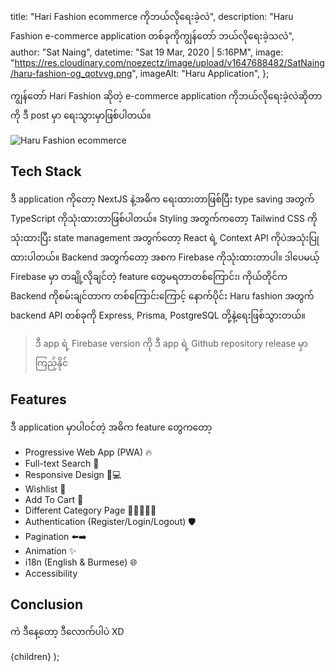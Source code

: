 
  title: "Hari Fashion ecommerce ကိုဘယ်လိုရေးခဲ့လဲ",
  description:
    "Haru Fashion e-commerce application တစ်ခုကိုကျွန်တော် ဘယ်လိုရေးခဲ့သလဲ",
  author: "Sat Naing",
  datetime: "Sat 19 Mar, 2020 | 5:16PM",
  image:
    "https://res.cloudinary.com/noezectz/image/upload/v1647688482/SatNaing/haru-fashion-og_qotvvg.png",
  imageAlt: "Haru Application",
};

ကျွန်တော် Hari Fashion ဆိုတဲ့ e-commerce application ကိုဘယ်လိုရေးခဲ့လဲဆိုတာကို ဒီ post မှာ ရေးသွားမှာဖြစ်ပါတယ်။

<div className="bg-cardlight">
  <Image
    src="https://res.cloudinary.com/noezectz/image/upload/v1647688482/SatNaing/haru-fashion-og_qotvvg.png"
    alt="Haru Fashion ecommerce"
    width={1200}
    height={700}
  />
</div>

## Tech Stack

ဒီ application ကိုတော့ NextJS နဲ့အဓိက ရေးထားတာဖြစ်ပြီး type saving အတွက် TypeScript ကိုသုံးထားတာဖြစ်ပါတယ်။ Styling အတွက်ကတော့ Tailwind CSS ကိုသုံးထားပြီး state management အတွက်တော့ React ရဲ့ Context API ကိုပဲအသုံးပြုထားပါတယ်။ Backend အတွက်တော့ အစက Firebase ကိုသုံးထားတာပါ။ ဒါပေမယ့် Firebase မှာ တချို့လိုချင်တဲ့ feature တွေမရတာတစ်ကြောင်း၊ ကိုယ်တိုင်က Backend ကိုစမ်းချင်တာက တစ်ကြောင်းကြောင့် နောက်ပိုင်း Haru fashion အတွက် backend API တစ်ခုကို Express, Prisma, PostgreSQL တို့နဲ့ရေးဖြစ်သွားတယ်။

> ဒီ app ရဲ့ Firebase version ကို ဒီ app ရဲ့ Github repository release မှာကြည့်နိုင်

## Features

ဒီ application မှာပါဝင်တဲ့ အဓိက feature တွေကတော့

- Progressive Web App (PWA) 🔥
- Full-text Search 🔎
- Responsive Design 📱💻
- Wishlist 🤍
- Add To Cart 🛒
- Different Category Page 🧑🏻👩🏻🎒
- Authentication (Register/Login/Logout) 🛡️
- Pagination ⬅️➡️
- Animation ✨
- i18n (English & Burmese) 🌐
- Accessibility

## Conclusion

ကဲ ဒီနေ့တော့ ဒီလောက်ပါပဲ XD

  <BlogLayout meta={meta}>{children}</BlogLayout>
);
